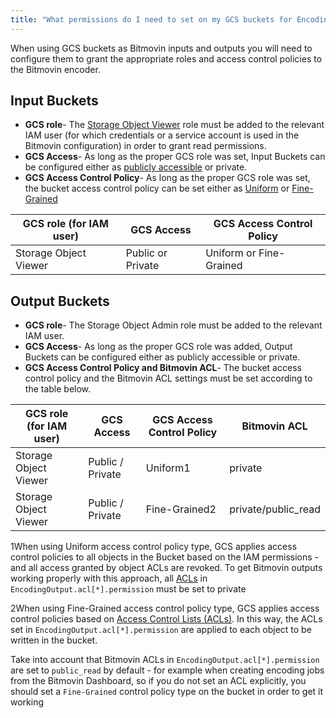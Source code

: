```yaml
---
title: "What permissions do I need to set on my GCS buckets for Encoding Input and Output?"
---
```


When using GCS buckets as Bitmovin inputs and outputs you will need to configure them to grant the appropriate roles and access control policies to the Bitmovin encoder.

## Input Buckets

* **GCS role**\- The [Storage Object Viewer](https://cloud.google.com/storage/docs/access-control/iam-roles#standard-roles) role must be added to the relevant IAM user (for which credentials or a service account is used in the Bitmovin configuration) in order to grant read permissions.
* **GCS Access**\- As long as the proper GCS role was set, Input Buckets can be configured either as [publicly accessible](https://cloud.google.com/storage/docs/access-control/making-data-public) or private.
* **GCS Access Control Policy**\- As long as the proper GCS role was set, the bucket access control policy can be set either as [Uniform](https://cloud.google.com/storage/docs/uniform-bucket-level-access) or [Fine-Grained](https://cloud.google.com/storage/docs/access-control)

| GCS role (for IAM user) | GCS Access        | GCS Access Control Policy |
| ----------------------- | ----------------- | ------------------------- |
| Storage Object Viewer   | Public or Private | Uniform or Fine-Grained   |

## Output Buckets

* **GCS role**\- The Storage Object Admin role must be added to the relevant IAM user.
* **GCS Access**\- As long as the proper GCS role was added, Output Buckets can be configured either as publicly accessible or private.
* **GCS Access Control Policy and Bitmovin ACL**\- The bucket access control policy and the Bitmovin ACL settings must be set according to the table below.

| GCS role (for IAM user) | GCS Access       | GCS Access Control Policy | Bitmovin ACL         |
| ----------------------- | ---------------- | ------------------------- | -------------------- |
| Storage Object Viewer   | Public / Private | Uniform1                  | private              |
| Storage Object Viewer   | Public / Private | Fine-Grained2             | private/public\_read |

1When using Uniform access control policy type, GCS applies access control policies to all objects in the Bucket based on the IAM permissions - and all access granted by object ACLs are revoked. To get Bitmovin outputs working properly with this approach, all [ACLs](https://bitmovin.github.io/bitmovin-api-sdk-javascript/classes/encodingoutput.html#acl) in `EncodingOutput.acl[*].permission` must be set to private

2When using Fine-Grained access control policy type, GCS applies access control policies based on [Access Control Lists (ACLs)](https://cloud.google.com/storage/docs/access-control/lists). In this way, the ACLs set in `EncodingOutput.acl[*].permission` are applied to each object to be written in the bucket.

Take into account that Bitmovin ACLs in `EncodingOutput.acl[*].permission` are set to `public_read` by default - for example when creating encoding jobs from the Bitmovin Dashboard, so if you do not set an ACL explicitly, you should set a `Fine-Grained` control policy type on the bucket in order to get it working